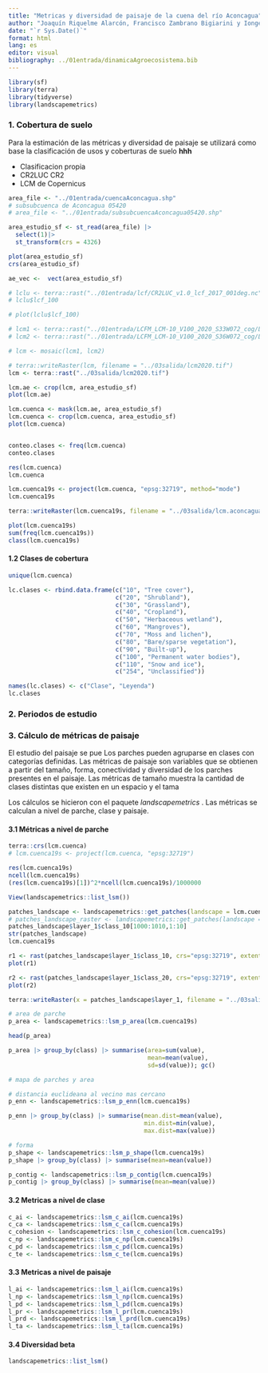 ```yaml
---
title: "Metricas y diversidad de paisaje de la cuena del río Aconcagua"
author: "Joaquín Riquelme Alarcón, Francisco Zambrano Bigiarini y Iongel Durán Llacer"
date: "`r Sys.Date()`"
format: html
lang: es
editor: visual
bibliography: ../01entrada/dinamicaAgroecosistema.bib
---
```


```r
library(sf)
library(terra)
library(tidyverse)
library(landscapemetrics)


```

### 1. Cobertura de suelo

Para la estimación de las métricas y diversidad de paisaje se utilizará como base la clasificación de usos y coberturas de suelo **hhh**

-   Clasificacion propia
-   CR2LUC CR2
-   LCM de Copernicus

```r

area_file <- "../01entrada/cuencaAconcagua.shp"
# subsubcuenca de Aconcagua 05420
# area_file <- "../01entrada/subsubcuencaAconcagua05420.shp"

area_estudio_sf <- st_read(area_file) |>
  select(1)|>
  st_transform(crs = 4326)

plot(area_estudio_sf)
crs(area_estudio_sf)

ae_vec <-  vect(area_estudio_sf)

# lclu <- terra::rast("../01entrada/lcf/CR2LUC_v1.0_lcf_2017_001deg.nc")
# lclu$lcf_100

# plot(lclu$lcf_100)

# lcm1 <- terra::rast("../01entrada/LCFM_LCM-10_V100_2020_S33W072_cog/LCFM_LCM-10_V100_2020_S33W072_MAP.tif")
# lcm2 <- terra::rast("../01entrada/LCFM_LCM-10_V100_2020_S36W072_cog/LCFM_LCM-10_V100_2020_S36W072_MAP.tif")

# lcm <- mosaic(lcm1, lcm2)

# terra::writeRaster(lcm, filename = "../03salida/lcm2020.tif")
lcm <- terra::rast("../03salida/lcm2020.tif")

lcm.ae <- crop(lcm, area_estudio_sf)
plot(lcm.ae)

lcm.cuenca <- mask(lcm.ae, area_estudio_sf)
lcm.cuenca <- crop(lcm.cuenca, area_estudio_sf)
plot(lcm.cuenca)


conteo.clases <- freq(lcm.cuenca)
conteo.clases

res(lcm.cuenca)
lcm.cuenca

lcm.cuenca19s <- project(lcm.cuenca, "epsg:32719", method="mode")
lcm.cuenca19s

terra::writeRaster(lcm.cuenca19s, filename = "../03salida/lcm.aconcagua.2020.19s.tif")

plot(lcm.cuenca19s)
sum(freq(lcm.cuenca19s))
class(lcm.cuenca19s)

```

#### 1.2 Clases de cobertura

```r

unique(lcm.cuenca)

lc.clases <- rbind.data.frame(c("10", "Tree cover"),
                              c("20", "Shrubland"),
                              c("30", "Grassland"),
                              c("40", "Cropland"),
                              c("50", "Herbaceous wetland"),
                              c("60", "Mangroves"),
                              c("70", "Moss and lichen"),
                              c("80", "Bare/sparse vegetation"),
                              c("90", "Built-up"),
                              c("100", "Permanent water bodies"),
                              c("110", "Snow and ice"),
                              c("254", "Unclassified"))

names(lc.clases) <- c("Clase", "Leyenda")
lc.clases

```

### 2. Periodos de estudio

### 3. Cálculo de métricas de paisaje

El estudio del paisaje se pue Los parches pueden agruparse en clases con categorías definidas. Las métricas de paisaje son variables que se obtienen a partir del tamaño, forma, conectividad y diversidad de los parches presentes en el paisaje. Las métricas de tamaño muestra la cantidad de clases distintas que existen en un espacio y el tama

Los cálculos se hicieron con el paquete *landscapemetrics* . Las métricas se calculan a nivel de parche, clase y paisaje.

#### 3.1 Métricas a nivel de parche

```r

terra::crs(lcm.cuenca)
# lcm.cuenca19s <- project(lcm.cuenca, "epsg:32719")

res(lcm.cuenca19s)
ncell(lcm.cuenca19s)
(res(lcm.cuenca19s)[1])^2*ncell(lcm.cuenca19s)/1000000

View(landscapemetrics::list_lsm())

patches_landscape <- landscapemetrics::get_patches(landscape = lcm.cuenca19s, return_raster = FALSE, to_disk = TRUE)
# patches_landscape_raster <- landscapemetrics::get_patches(landscape = lcm.cuenca19s, return_raster = TRUE, to_disk = FALSE)
patches_landscape$layer_1$class_10[1000:1010,1:10]
str(patches_landscape)
lcm.cuenca19s

r1 <- rast(patches_landscape$layer_1$class_10, crs="epsg:32719", extent=ext(lcm.cuenca19s) )
plot(r1)

r2 <- rast(patches_landscape$layer_1$class_20, crs="epsg:32719", extent=ext(lcm.cuenca19s) )
plot(r2)

terra::writeRaster(x = patches_landscape$layer_1, filename = "../03salida/patches.tif")

# area de parche
p_area <- landscapemetrics::lsm_p_area(lcm.cuenca19s)

head(p_area)

p_area |> group_by(class) |> summarise(area=sum(value),
                                       mean=mean(value),
                                       sd=sd(value)); gc()

# mapa de parches y area

# distancia euclideana al vecino mas cercano
p_enn <- landscapemetrics::lsm_p_enn(lcm.cuenca19s)

p_enn |> group_by(class) |> summarise(mean.dist=mean(value),
                                      min.dist=min(value),
                                      max.dist=max(value))

# forma
p_shape <- landscapemetrics::lsm_p_shape(lcm.cuenca19s)
p_shape |> group_by(class) |> summarise(mean=mean(value))

p_contig <- landscapemetrics::lsm_p_contig(lcm.cuenca19s)
p_contig |> group_by(class) |> summarise(mean=mean(value))

```

#### 3.2 Metricas a nivel de clase

```r

c_ai <- landscapemetrics::lsm_c_ai(lcm.cuenca19s)
c_ca <- landscapemetrics::lsm_c_ca(lcm.cuenca19s)
c_cohesion <- landscapemetrics::lsm_c_cohesion(lcm.cuenca19s)
c_np <- landscapemetrics::lsm_c_np(lcm.cuenca19s)
c_pd <- landscapemetrics::lsm_c_pd(lcm.cuenca19s)
c_te <- landscapemetrics::lsm_c_te(lcm.cuenca19s)

```

#### 3.3 Metricas a nivel de paisaje

```r
l_ai <- landscapemetrics::lsm_l_ai(lcm.cuenca19s)
l_np <- landscapemetrics::lsm_l_np(lcm.cuenca19s)
l_pd <- landscapemetrics::lsm_l_pd(lcm.cuenca19s)
l_pr <- landscapemetrics::lsm_l_pr(lcm.cuenca19s)
l_prd <- landscapemetrics::lsm_l_prd(lcm.cuenca19s)
l_ta <- landscapemetrics::lsm_l_ta(lcm.cuenca19s)


```

#### 3.4 Diversidad beta

```r
landscapemetrics::list_lsm()
```

